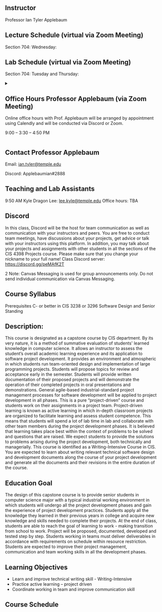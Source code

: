 

## Instructor
Professor Ian Tyler Applebaum


## Lecture Schedule (virtual via Zoom Meeting)

Section 704: Wednesday:

## Lab Schedule (virtual via Zoom Meeting)

Section 704: Tuesday and Thursday:

<details>
<summary>

## Office Hours Professor Applebaum (via Zoom Meeting)

Online office hours with Prof. Applebaum will be arranged by appointment using Calendly and will be conducted via Discord or Zoom.

9:00 – 3:30 – 4:50 PM

</summary>

<div className="calendly-inline-widget" data-url="https://calendly.com/ian-tyler-applebaum/office-hours" style={{minWidth:"320px",height:"630px"}} />

</details>

## Contact Professor Applebaum

Email:
ian.tyler@temple.edu

Discord: 
Applebaumian#2888

## Teaching and Lab Assistants

9:50 AM
Kyle Dragon Lee: lee.kyle@temple.edu Office hours: TBA

## Discord
In this class, Discord will be the host for team communication as well as communication with your instructors and peers. You are free to conduct team meetings, have discussions about your projects, get advice or talk with your instructors using this platform. In addition, you may talk about your projects and assignments with other students in all the sections of the CIS 4398 Projects course. Please make sure that you change your nickname to your full name!
Class Discord server: https://discord.gg/peMAfK2T

2 Note: Canvas Messaging is used for group announcements only. Do not send individual communication via Canvas Messaging.



## Course Syllabus
Prerequisites
C- or better in CIS 3238 or 3296 Software Design and Senior Standing

## Description:

This course is designated as a capstone course by CIS department. By its very nature, it is a method of summative evaluation of students' learned knowledge in computer science. It allows an instructor to assess the student’s overall academic learning experience and its application to software project development. It provides an environment and atmospheric in which students run team-oriented design and implementation of large programming projects. Students will propose topics for review and acceptance early in the semester. Students will provide written documentation of their proposed projects and will demonstrate the operation of their completed projects in oral presentations and demonstrations. General agile-based industrial-standard project management processes for software development will be applied to project development in all phases.
This is a pure “project-driven” course and students work on their assignments in a project
team. Project-driven learning is known as active learning in which in-depth classroom projects are organized to facilitate learning and assess student competence. This means that students will spend a lot of lab time in lab and collaborate with other team members during the project development phases. It is believed that learning takes place best within the context of problems to be solved and questions that are raised. We expect students to provide the solutions to problems arising during the project development, both technically and managerially.
This course is identified as a Writing-Intensive Course in CIS. You are expected to learn about writing relevant technical software design and development documents along the course of your project development and generate all the documents and their revisions in the entire duration of the course.

## Education Goal
The design of this capstone course is to provide senior students in computer science major with a typical industrial working environment in which students will undergo all the project development phases and gain the experience of project development practices. Students apply all the knowledge they learned in their previous years in college and acquire new knowledge and skills needed to complete their projects. At the end of class, students are able to reach the goal of learning to work - making transition from school to work. Project will be proposed, documented, developed and tested step by step. Students working in teams must deliver deliverables in accordance with requirements on schedule within resource restriction. Students are expected to improve their project management, communication and team working skills in all the development phases.

## Learning Objectives

- Learn and improve technical writing skill - Writing-Intensive
- Practice active learning – project driven
- Coordinate working in team and improve communication skill

## Course Schedule

<Syllabus/>
